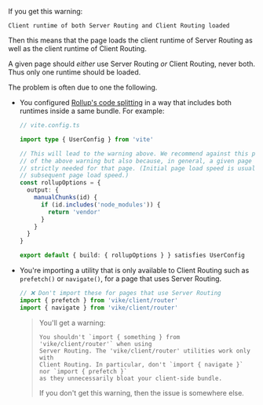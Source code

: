 
If you get this warning:

```
Client runtime of both Server Routing and Client Routing loaded
```

Then this means that the page loads the client runtime of <Link href="/server-routing">Server Routing</Link> as well as the client runtime of <Link href="/client-routing">Client Routing</Link>.

A given page should *either* use Server Routing *or* Client Routing, never both. Thus only one runtime should be loaded.

The problem is often due to one the following.
 - You configured [Rollup's code splitting](https://vitejs.dev/guide/build.html#chunking-strategy) in a way that includes both runtimes inside a same bundle. For example:
   ```ts
   // vite.config.ts

   import type { UserConfig } from 'vite'

   // This will lead to the warning above. We recommend against this practice: not only because
   // of the above warning but also because, in general, a given page should only load what is
   // strictly needed for that page. (Initial page load speed is usually more critical than
   // subsequent page load speed.)
   const rollupOptions = {
     output: {
       manualChunks(id) {
         if (id.includes('node_modules')) {
           return 'vendor'
         }
       }
     }
   }

   export default { build: { rollupOptions } } satisfies UserConfig
   ```
 - You're importing a utility that is only available to <Link href="/client-routing">Client Routing</Link> such as `prefetch()` or `navigate()`, for a page that uses <Link href="/server-routing">Server Routing</Link>.
   ```ts
   // ❌ Don't import these for pages that use Server Routing
   import { prefetch } from 'vike/client/router'
   import { navigate } from 'vike/client/router'
   ```
   > You'll get a warning:
   > ```
   > You shouldn't `import { something } from 'vike/client/router'` when using
   > Server Routing. The 'vike/client/router' utilities work only with
   > Client Routing. In particular, don't `import { navigate }` nor `import { prefetch }`
   > as they unnecessarily bloat your client-side bundle.
   > ```
   > If you don't get this warning, then the issue is somewhere else.
